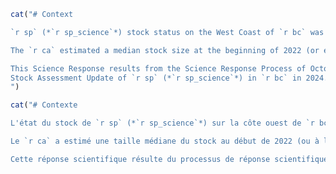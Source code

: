 <!-- An example of how to include text based on the language. The two chunks below shows how switching the toggle in the YAML header for french allows inclusion/rejection of a paragraph. -->

```r
cat("# Context

`r sp` (*`r sp_science`*) stock status on the West Coast of `r bc` was last assessed using data from 1996--2021 [@arf2022; @dfo2023arrowtoothSAR]. In the last assessment (reviewed in 2022; the '`r ca`'), the stock was estimated slightly below the Upper Stock Reference (USR) in the base model and close to the Limit Reference Point (LRP) under one sensitivity model with higher recruitment variation. The model also showed declining estimated spawning stock biomass, declining survey indices, and declining estimated recruitment. Due to these issues, a two-year update on the stock was requested by the Groundfish Management Unit (GMU). This two-year span was chosen since the biennial survey indexes included in the model would each have one new year of data.

The `r ca` estimated a median stock size at the beginning of 2022 (or end of 2021) of 67.95 kilotonnes (kt) with a credible interval (CI) of 56.14--83.83 kt. When divided by the estimated unfished biomass ($B_0$), the median relative biomass for 2022 was estimated to be 0.37 with a CI of 0.26--0.51. The estimated median relative biomass for 2011, was estimated to be 0.77 with a CI of 0.53--1.09. The estimated biomass declined each year from 2011--2021.

This Science Response results from the Science Response Process of October 2, 2024 on the
Stock Assessment Update of `r sp` (*`r sp_science`*) in `r bc` in 2024.
")
```

```r
cat("# Contexte

L'état du stock de `r sp` (*`r sp_science`*) sur la côte ouest de `r bc` a été évalué pour la dernière fois en utilisant les données de 1996--2021 [@arf2022 ; @dfo2023arrowtoothSAR]. Dans la dernière évaluation (révisée en 2022 ; le '`r ca`'), le stock a été estimé légèrement en dessous de la référence supérieure du stock (RSS) dans le modèle de base et proche du point de référence limite (PRL) dans un modèle de sensibilité avec une plus grande variation du recrutement. Le modèle a également montré une baisse de la biomasse estimée du stock reproducteur, une baisse des indices d'enquête et une baisse du recrutement estimé. En raison de ces problèmes, l'unité de gestion des poissons de fond (GGPF) a demandé une mise à jour du stock sur deux ans. Cette période de deux ans a été choisie parce que les indices des relevés biennaux inclus dans le modèle auraient chacun une nouvelle année de données.

Le `r ca` a estimé une taille médiane du stock au début de 2022 (ou à la fin de 2021) de 67,95 kilotonnes (kt) avec un intervalle crédible (IC) de 56,14--83,83 kt. Lorsqu'elle est divisée par la biomasse non pêchée estimée ($B_0$), la biomasse relative médiane pour 2022 a été estimée à 0,37 avec un IC de 0,26--0,51. La biomasse relative médiane estimée pour 2011 était de 0,77 avec un IC de 0,53--1,09. La biomasse estimée a diminué chaque année entre 2011 et 2021.

Cette réponse scientifique résulte du processus de réponse scientifique du 2 octobre 2024 sur la mise à jour de l'évaluation du stock de `r sp` (*`r sp_science`*) dans `r bc` en 2024.")
```

